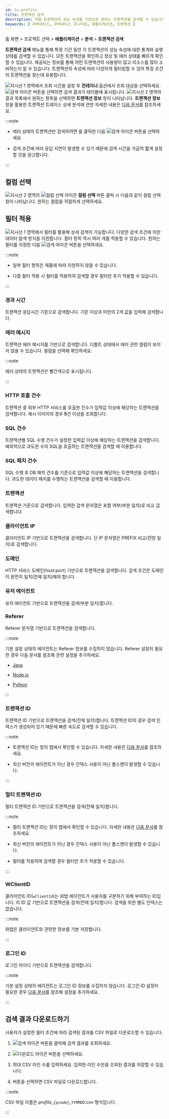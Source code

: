```yaml
---
id: tx-profile
title: 트랜잭션 검색
description: 개별 트랜잭션의 성능 속성을 기반으로 원하는 트랜잭션을 검색할 수 있습니다.
keywords: [ 쿠버네티스, 쿠버네티스 모니터링, 애플리케이션, 트랜잭션 ]
---
```


홈 화면 > 프로젝트 선택 > **애플리케이션** > **분석** > **트랜잭션 검색**

**트랜잭션 검색** 메뉴를 통해 특정 기간 동안 각 트랜잭션의 성능 속성에 대한 통계와 실행 상태를 검색할 수 있습니다. 모든 트랜잭션을 확인하고 정상 및 에러 상태를 빠르게 확인할 수 있습니다. 제공되는 정보를 통해 어떤 트랜잭션의 사용량이 많고 리소스를 많이 소비하는지 알 수 있습니다. 트랜잭션의 속성에 따라 다양하게 필터링할 수 있어 특정 조건의 트랜잭션을 찾는데 유용합니다.

<ImgLang img='k8s-analysis-tx-profile.png' desc='트랜잭션 검색' />

![지시선 1](/img/number-01.png) 영역에서 조회 시간을 설정 후 **컨테이너** 옵션에서 조회 대상을 선택하세요. ![검색 아이콘](/img/ico-btn-search.png) 버튼을 선택하면 검색 결과가 테이블에 표시됩니다. ![지시선 2](/img/number-02.png) 영역의 결과 목록에서 원하는 항목을 선택하면 **트랜잭션 정보** 창이 나타납니다. **트랜잭션 정보** 창을 활용한 트랜잭션 트레이스 상세 분석에 관한 자세한 내용은 [다음 문서](../java/trs-profile#transaction-info)를 참조하세요.

:::note

* 에러 상태의 트랜잭션만 검색하려면 <Cmdname sid="show_only_error" className="uitext" />를 클릭한 다음 ![검색 아이콘](/img/ico-btn-search.png) 버튼을 선택하세요.

* 검색 조건에 따라 응답 지연이 발생할 수 있기 때문에 검색 시간을 가급적 짧게 설정할 것을 권고합니다.

:::

## 컬럼 선택

![지시선 2](/img/number-02.png) 영역의 ![컬럼 선택 아이콘](/img/ico-column-set.svg) **컬럼 선택** 버튼 클릭 시 다음과 같이 컬럼 선택 창이 나타납니다. 원하는 컬럼을 적절하게 선택하세요.

<ImgLang img='k8s-tx-profile-clm.png' desc='컬럼 선택' />

## 필터 적용

![지시선 1](/img/number-01.png) 영역에서 필터를 활용해 상세 검색이 가능합니다. 다양한 검색 조건에 의한 데이터 탐색 방식을 지원합니다. 필터 항목 역시 여러 개를 적용할 수 있습니다. 원하는 필터를 지정한 다음 ![검색 아이콘](/img/ico-btn-search.png) 버튼을 선택하세요.

:::note

* 일부 필터 항목은 제품에 따라 지원하지 않을 수 있습니다.

* 다중 필터 적용 시 <Cmdname sid="TTL06107" className="uitext" /> 필터를 적용하여 검색할 경우 <Cmdname sid="TTL06111" className="uitext" /> 필터만 추가 적용할 수 있습니다.

:::

### 경과 시간

<ImgLang img='k8s-analysis-tx-profile-el.png' desc='경과 시간' />

트랜잭션 응답시간 기준으로 검색합니다. 기준 이상과 미만의 2개 값을 입력해 검색합니다.

### 에러 메시지

<ImgLang img='k8s-analysis-tx-profile-err.png' desc='에러 메시지' />

트랜잭션 에러 메시지를 기반으로 검색합니다. 디폴트 상태에서 에러 관련 컬럼이 보이지 않을 수 있습니다. 컬럼을 선택해 확인하세요. 

:::note 

에러 상태의 트랜잭션은 빨간색으로 표시됩니다.

:::

### HTTP 호출 건수

<ImgLang img='k8s-analysis-tx-profile-httpc.png' desc='HTTP 호출 건수' />

트랜잭션 중 외부 HTTP 서비스를 호출한 건수가 입력값 이상에 해당하는 트랜잭션을 검색합니다. 예시 이미지의 경우 **5**건 이상을 조회합니다.

### SQL 건수

<ImgLang img='k8s-analysis-tx-profile-sqlcount.png' desc='SQL 건수' />

트랜잭션별 SQL 수행 건수가 설정한 입력값 이상에 해당하는 트랜잭션을 검색합니다. 예외적으로 과도한 수의 SQL을 호출하는 트랜잭션을 검색할 때 이용합니다.

### SQL 패치 건수

<ImgLang img='k8s-analysis-tx-profile-sqlfetchcount.png' desc='SQL 패치 건수' />

SQL 수행 후 DB 패치 건수를 기준으로 입력값 이상에 해당하는 트랜잭션을 검색합니다. 과도한 데이터 패치를 수행하는 트랜잭션을 검색할 때 이용합니다.

### 트랜잭션

<ImgLang img='k8s-analysis-tx-profile-tx.png' desc='URL' />

트랜잭션 기준으로 검색합니다. 입력한 검색 문자열은 포함 여부(부분 일치)로 비교 검색합니다.

### 클라이언트 IP

<ImgLang img='k8s-analysis-tx-profile-cl-ip.png' desc='IP' />

클라이언트 IP 기반으로 트랜잭션을 검색합니다. 단 IP 문자열은 PREFIX 비교(전방 일치)로 검색합니다.

### 도메인

<ImgLang img='k8s-analysis-tx-profile-dm.png' desc='도메인' />

HTTP 서비스 도메인(host:port) 기반으로 트랜잭션을 검색합니다. 검색 조건은 도메인이 완전히 일치(전체 일치)해야 합니다.

### 유저 에이전트

<ImgLang img='k8s-analysis-tx-profile-user-agent.png' desc='유저 에이전트' />

유저 에이전트 기반으로 트랜잭션을 검색(부분 일치)합니다. 

### Referer

Referer 문자열 기반으로 트랜잭션을 검색합니다.

:::note

기본 설정 상태의 에이전트는 Referer 정보를 수집하지 않습니다. Referer 설정이 필요한 경우 다음 문서를 참조해 관련 설정을 추가하세요.

* [Java](../java/analysis-apm-trs#stat-referer)

* [Node.js](../nodejs/analysis-apm-trs#stat-referer)

* [Python](../python/analysis-apm-trs#stat-referer)

:::

### 트랜잭션 ID

<ImgLang img='k8s-analysis-tx-profile-tx-id.png' desc='트랜잭션 ID' />

트랜잭션 ID 기반으로 트랜잭션을 검색(전체 일치)합니다. 트랜잭션 ID의 경우 검색 인덱스가 생성되어 있기 때문에 빠른 속도로 검색할 수 있습니다.

:::note

* 트랜잭션 ID는 <Cmdname sid="TTL06527" className="uitext" /> 창의 <Cmdname sid="TTL06125" className="uitext" /> 탭에서 확인할 수 있습니다. 자세한 내용은 [다음 문서](../java/trs-profile#anlaysis-trace-record-summary)를 참조하세요.

* 최신 버전의 에이전트가 아닌 경우 인덱스 사용이 아닌 풀스캔이 발생할 수 있습니다.

:::

### 멀티 트랜잭션 ID

<ImgLang img='k8s-analysis-tx-profile-mtxid.png' desc='멀티 트랜잭션 ID' />

멀티 트랜잭션 ID 기반으로 트랜잭션을 검색(전체 일치)합니다.

:::note

* 멀티 트랜잭션 ID는 <Cmdname sid="TTL06527" className="uitext" /> 창의 <Cmdname sid="TTL06125" className="uitext" /> 탭에서 확인할 수 있습니다. 자세한 내용은 [다음 문서](../java/trs-multi-trace#trace-multi-tx)를 참조하세요.

* 최신 버전의 에이전트가 아닌 경우 인덱스 사용이 아닌 풀스캔이 발생할 수 있습니다.

* <Cmdname sid="TTL06107" className="uitext" /> 필터를 적용하여 검색할 경우 <Cmdname sid="TTL06111" className="uitext" /> 필터만 추가 적용할 수 있습니다.

:::

### WClientID

<ImgLang img='k8s-analysis-tx-profile-wcl.png' desc='클라이언트 ID' />

클라이언트 ID(`wClientId`)는 와탭 에이전트가 사용자를 구분하기 위해 부여하는 ID입니다. 이 ID 값 기반으로 트랜잭션을 검색(전체 일치)합니다. 검색을 위한 별도 인덱스는 없습니다.

:::note

와탭은 클라이언트와 관련한 정보를 기본 저장합니다.

:::

### 로그인 ID

로그인 아이디 기반으로 트랜잭션을 검색합니다.

:::note

기본 설정 상태의 에이전트는 로그인 ID 정보를 수집하지 않습니다. 로그인 ID 설정이 필요한 경우 [다음 문서](../java/script-plugin#common-plugin)를 참조해 설정을 추가하세요.

:::


## 검색 결과 다운로드하기

사용자가 설정한 필터 조건에 따라 검색된 결과를 CSV 파일로 다운로드할 수 있습니다. 

1. ![검색 아이콘](/img/ico-btn-search.png) 버튼을 클릭해 검색 결과를 조회하세요.

1. ![다운로드 아이콘](/img/ic-csv-download-ms.svg) 버튼을 선택하세요.

1. 최대 CSV 라인 수를 입력하세요. 입력한 라인 수만큼 조회된 결과를 저장할 수 있습니다.

1. <Cmdname sid="download" className="uitext" /> 버튼을 선택하면 CSV 파일로 다운로드합니다.

:::note

CSV 파일 이름은 *profile\_`{pcode}`\_`YYMMDD`.csv* 형식입니다.

:::
